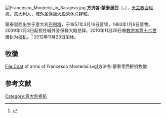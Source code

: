 [[File:Francesco_Monterisi_in_Sarajevo.jpg|thumb]]
'''方济各·蒙泰里西'''（{{lang-it|Francesco Monterisi}}，{{bd|1934年|5月28日}}），[[天主教会|天主教会]][[枢机|枢机]]，[[意大利|意大利]]人，[[城外圣保禄大殿|城外圣保禄大殿]]荣休总铎和{{link-en|教宗府榮休總監|Prefecture of the Pontifical Household}}。

蒙泰里西出生于意大利[[巴列塔|巴列塔]]，于1957年3月16日晋铎，1983年1月6日晋牧。2009年7月3日起担任城外圣保禄大殿总铎。2010年11月20日被[[教宗|教宗]][[本笃十六世|本笃十六世]]册封为[[枢机|枢机]]。<ref>{{cite web|url=http://www.catholicnews.com/data/stories/cns/1004309.htm|title=Pope names 24 new cardinals, including two from United States|work=Catholic News Service|accessdate=2015-01-23|archive-date=2015-07-08|archive-url=https://web.archive.org/web/20150708203149/http://www.catholicnews.com/data/stories/cns/1004309.htm|dead-url=no}}</ref> 2012年11月23日荣休。

== 牧徽 ==
<gallery>
File:Coat of arms of Francesco Monterisi.svg|方济各·蒙泰里西枢机牧徽
</gallery>

== 参考文献 ==
{{reflist}}

{{樞機團}}
{{Authority control}}
{{Catholicism-stub}}

[[Category:意大利枢机|Category:意大利枢机]]